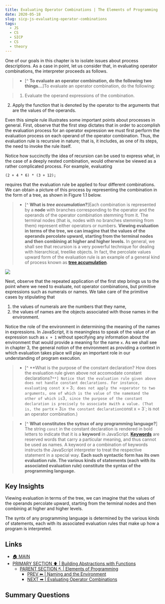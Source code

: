 ```yaml
---
title: Evaluating Operator Combinations | The Elements of Programming
date: 2020-05-18
slug: sicp-js-evaluating-operator-combinations
tags:
  - JS
  - CS
  - SICP
  - CS
  - theory
---
```


One of our goals in this chapter is to isolate issues about process descriptions. As a case in point, let us consider that, in evaluating operator combinations, the interpreter proceeds as follows.

>- [^ **To evaluate an operator combination, do the following two things...**]To evaluate an operator combination, do the following:

>1. Evaluate the operand expressions of the combination.
2. Apply the function that is denoted by the operator to the arguments that are the values of the operands.

Even this simple rule illustrates some important points about processes in general. First, observe that the first step dictates that in order to accomplish the evaluation process for an operator expression we must first perform the evaluation process on each operand of the operator combination. Thus, the evaluation rule is recursive in nature; that is, it includes, as one of its steps, the need to invoke the rule itself.

Notice how succinctly the idea of recursion can be used to express what, in the case of a deeply nested combination, would otherwise be viewed as a rather complicated process. For example, evaluating

`(2 + 4 * 6) * (3 + 12);`

requires that the evaluation rule be applied to four different combinations. We can obtain a picture of this process by representing the combination in the form of a tree, as shown in Figure 1.1 below.  

>- [^ **What is _tree accumulation_?**]Each combination is represented by a **node** with branches corresponding to the operator and the operands of the operator combination stemming from it. The terminal nodes (that is, nodes with no branches stemming from them) represent either operators or numbers. **Viewing evaluation in terms of the tree, we can imagine that the values of the operands percolate upward, starting from the terminal nodes and then combining at higher and higher levels.** In general, we shall see that recursion is a very powerful technique for dealing with hierarchical, treelike objects. In fact, the percolate values upward form of the evaluation rule is an example of a general kind of process known as [**tree accumulation**]().

![](tree-accumulation.png)

Next, observe that the repeated application of the first step brings us to the point where we need to evaluate, not operator combinations, but primitive expressions such as numerals or names. We take care of the primitive cases by stipulating that

 1. the values of numerals are the numbers that they name,
 2. the values of names are the objects associated with those names in the environment.
 
Notice the role of the environment in determining the meaning of the names in expressions. In JavaScript, it is meaningless to speak of the value of an expression such as `x + 1` without specifying any information about the environment that would provide a meaning for the name `x`. As we shall see in chapter 3, the general notion of the environment as providing a context in which evaluation takes place will play an important role in our understanding of program execution.

>- [^ **What is the purpose of the constant declaration? How does the evaluation rule given above not accomodate constant declarations?`**]
Notice that the evaluation rule given above does not handle constant declarations. For instance, evaluating const `x = 3`; does not apply the `=` operator to two arguments, one of which is the value of the name `x` and the other of which is `3`, since the purpose of the constant declaration is precisely to associate `x` with a value. (That is, the part `x = 3` in the constant declaration `const x = 3`; is not an operator combination.)

>- [^ **What constitutes the sytnax of any programming language?**]
The string `const` in the constant declaration is rendered in bold letters to indicate that it is a **keyword** in JavaScript. [**Keywords**]() are reserved words that carry a particular meaning, and thus cannot be used as names. A keyword or a combination of keywords instructs the JavaScript interpreter to treat the respective statement in a special way. **Each such syntactic form has its own evaluation rule. The various kinds of statements (each with its associated evaluation rule) constitute the syntax of the programming language.**

## Key Insights 
Viewing evaluation in terms of the tree, we can imagine that the values of the operands percolate upward, starting from the terminal nodes and then combining at higher and higher levels.

The syntx of any programming language is determined by the various kinds of statements, each with its associated evaluation rules that make up how a program is interpreted.

## Links 
- [🏠 MAIN](sicp-js-main)
- [PRIMARY SECTION ⬆ | Building Abstractions with Functions](/sicp-js-building-abstractions-with-functions)
    - [PARENT SECTION ↖ | Elements of Programming](/sicp-js-elements-of-programming)
        - [PREV ⬅ | Naming and the Environment](/sicp-js-naming-and-environments)
        - [NEXT ➡ | Evaluating Operator Combinations ](/sicp-js-evaluating-operator-combinations)

## Summary Questions

